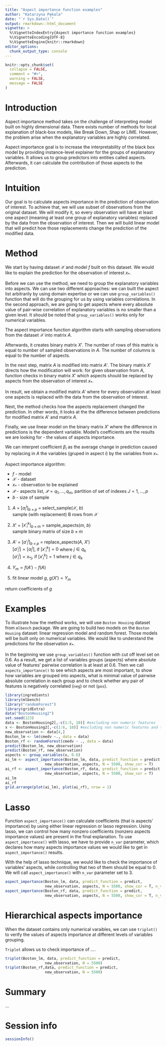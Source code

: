 ```yaml
---
title: "Aspect importance function examples"
author: "Katarzyna Pękala"
date: "`r Sys.Date()`"
output: rmarkdown::html_document
vignette: >
  %\VignetteIndexEntry{Aspect importance function examples}
  %\VignetteEncoding{UTF-8}
  %\VignetteEngine{knitr::rmarkdown}
editor_options: 
  chunk_output_type: console
---
```


```r
knitr::opts_chunk$set(
  collapse = FALSE,
  comment = "#>",
  warning = FALSE,
  message = FALSE
)
```


# Introduction

Aspect importance method takes on the challenge of interpreting model built on highly dimensional data. There exists number of methods for local explanation of black-box models, like Break Down, Shap or LIME. However, the problem arise when the explanatory variables are highly correlated.

Aspect importance goal is to increase the interpretability of the black box model by providing instance-level explainer for the groups of explanatory variables. It allows us to group predictors into entities called aspects. Afterwards, it can calculate the contribution of those aspects to the prediction.

# Intuition

Our goal is to calculate aspects importance in the prediction of observation of interest. To achieve that, we will use subset of observations from the original dataset. We will modify it, so every observation will have at least one aspect (meaning at least one group of explanatory variables) replaced by the data from the observation of interest. Then we will build linear model that will predict how those replacements change the prediction of the modified data. 

# Method

We start by having dataset $\mathcal{X}$ and model $f$ built on this dataset. We would like to explain the prediction for the observation of interest $x_*$.

Before we can use the method, we need to group the explanatory variables into aspects. We can use two different approaches: we can built the aspect list arbitrarily by using domain expertise or we can use `group_variables()` function that will do the grouping for us by using variables correlations. In the second approach, we are going to get aspects where every absolute value of pair-wise correlation of explanatory variables is no smaller than a given level. It should be noted that `group_variables()` works only for numerical variables.

The aspect importance function algorithm starts with sampling observations from the dataset $\mathcal{X}$ into matrix $A$. 

Afterwards, it creates binary matrix $X'$. The number of rows of this matrix is equal to number of sampled observations in $A$. The number of columns is equal to the number of aspects. 

In the next step, matrix $A$ is modified into matrix $A'$. The binary matrix $X'$ directs how the modification will work: for given observation from $A$, function checks in binary matrix $X'$ which aspects should be replaced by aspects from the observation of interest $x_*$. 

In result, we obtain a modified matrix $A'$ where for every observation at least one aspects is replaced with the data from the observation of interest. 

Next, the method checks how the aspects replacement changed the prediction. In other words, it looks at the the difference between predictions for modified matrix $A'$ and matrix $A$.

Finally, we use linear model on the binary matrix $X'$ where the difference in predictions is the dependent variable. Model's coefficients are the results we are looking for - the values of aspects importance.

We can interpret coefficient $\beta_i$ as the average change in prediction caused by replacing in $A$ the variables (gruped in aspect $i$) by the variables from $x_*$. 

Aspect importance algorithm: 

* $f$ - model  
* $\mathcal{X}$ - dataset  
* $x_*$ - observation to be explained   
* $\mathcal{P}$ - aspects list, $\mathcal{P} = {q_1, ..., q_m}$, partition of set of indexes $J = {1, ..., p}$  
* $b$ - size of sample  


1. $A$ = $[a_i^j]_{b \times p}$ = select\_sample($\mathcal{X}$, $b$)  
sample (with replacement) B rows from $\mathcal{X}$

2. $X'$ = $[{x'}_i^k]_{b \times m}$ = sample\_aspects($m$, $b$)  
sample binary matrix of size $b \times m$

3. $A'$ = $[{a'} _i^j]_{b\times p}$ = replace\_aspects($A$, $X'$)  
$[{a'}_i^j] = [a_i^j]$, if $[{x'}_i^k] = 0$ where $j \in q_k$  
$[{a'}_i^j] = x_{*j}$, if $[{x'}_i^k] = 1$ where $j \in q_k$  
  
4. $Y_m = f(A') - f(A)$  

5. fit linear model $g$, $g(X') = Y_m$

return coefficients of $g$ 

# Examples

To illustrate how the method works, we will use `Boston Housing` dataset from `mlbench` package. We are going to build two models on the `Boston Housing` dataset: linear regression model and random forest. Those models will be built only on numerical variables.
We would like to understand the predictions for the observation $x_*$.  

In the beginning we use `group_variables()` function with cut off level set on 0.6. As a result, we get a list of variables groups (aspects) where absolute value of features' pairwise correlation is at least at 0.6. Then we call `aspects_importance()` to see which aspects are most important, to show how variables are grouped into aspects, what is minimal value of pairwise absolute correlation in each group and to check whether any pair of features is negatively correlated (`neg`) or not (`pos`).  


```r
library(ingredients)
library(mlbench)
library("randomForest")
library(gridExtra)
data("BostonHousing2")
set.seed(123)
data <- BostonHousing2[,-c(1:5, 10)] #excluding non numeric features
x <- BostonHousing2[,-c(1:6, 10)] #excluding non numeric features and target variable
new_observation <- data[4,]
Boston_lm <- lm(cmedv ~., data = data)
Boston_rf <- randomForest(cmedv ~ ., data = data)
predict(Boston_lm, new_observation)
predict(Boston_rf, new_observation)
aspects <- group_variables(x, 0.6)
ai_lm <- aspect_importance(Boston_lm, data, predict_function = predict,
                  new_observation, aspects, N = 5500, show_cor = T)
ai_rf <- aspect_importance(Boston_rf, data, predict_function = predict, 
                  new_observation, aspects, N = 5500, show_cor = T)
ai_lm
ai_rf
grid.arrange(plot(ai_lm), plot(ai_rf), nrow = 1)
```


# Lasso

Function `aspect_importance()` can calculate coefficients (that is aspects' importance) by using either linear regression or lasso regression. Using lasso, we can control how many nonzero coefficients (nonzero aspects importance values) are present in the final explanation. To use `aspect_importance()` with lasso, we have to provide `n_var` parameter, which declares how many aspects importance values we would like to get in `aspect_importance()` results. 

With the help of lasso technique, we would like to check the importance of variables' aspects, while controlling that two of them should be equal to 0. We will call `aspect_importance()` with `n_var` parameter set to 3. 

 
```r
aspect_importance(Boston_lm, data, predict_function = predict,
                  new_observation, aspects, N = 5500, show_cor = T, n_var = 3)
aspect_importance(Boston_rf, data, predict_function = predict, 
                  new_observation, aspects, N = 5500, show_cor = T, n_var = 3)
```


# Hierarchical aspects importance

When the dataset contains only numerical varaibles, we can use `triplot()` to verify the values of aspects importance at different levels of variables grouping. 

`Triplot` allows us to check importance of ....

```r
triplot(Boston_lm, data, predict_function = predict,
                  new_observation, N = 5500)
triplot(Boston_rf,data, predict_function = predict, 
                  new_observation, N = 5500)
```


# Summary
...


# Session info

```r
sessionInfo()
```

